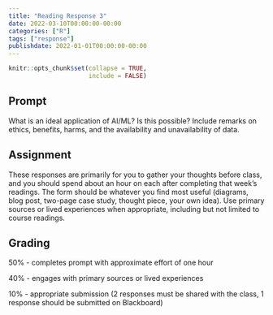 ```yaml
---
title: "Reading Response 3"
date: 2022-03-10T00:00:00-00:00
categories: ["R"]
tags: ["response"]
publishdate: 2022-01-01T00:00:00-00:00
---
```


```r
knitr::opts_chunk$set(collapse = TRUE,
                      include = FALSE)
```

## Prompt

What is an ideal application of AI/ML? Is this possible? 
Include remarks on ethics, benefits, harms, and the availability and unavailability of data.

## Assignment

These responses are primarily for you to gather your thoughts before class, and you should spend about an hour on each after completing that week’s readings. 
The form should be whatever you find most useful (diagrams, blog post, two-page case study, thought piece, your own idea). 
Use primary sources or lived experiences when appropriate, including but not limited to course readings. 

## Grading

50% - completes prompt with approximate effort of one hour

40% - engages with primary sources or lived experiences

10% - appropriate submission (2 responses must be shared with the class, 1 response should be submitted on Blackboard)